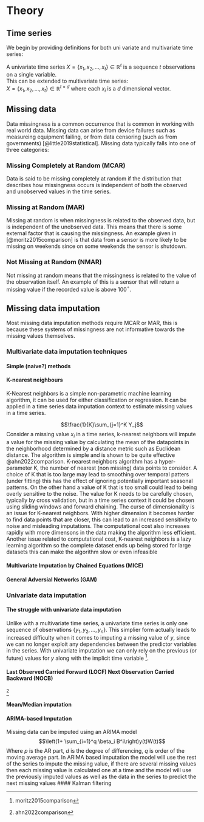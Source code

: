 # Theory

## Time series

\textbf{Missing at random. This basically means that the missingness in the data is not imformative}

We begin by providing definitions for both uni variate and multivariate time series:

A univariate time series $X = \{x_1, x_2, ..., x_t\} \in \mathbb{R}^t$ is a sequence $t$ observations on a single variable.\
This can be extended to multivariate time series:\
$X = \{x_1, x_2, ..., x_t\}\in \mathbb{R}^{t\times d}$ where each $x_i$ is a $d$ dimensional vector.

## Missing data

\todo[inline]{remove the subsubsection numbers later}

Data missingness is a common occurrence that is common in working with real world data. Missing data can arise from device failures such as measureing equipment failing, or from data censoring (such as from governments) [@little2019statistical]. Missing data typically falls into one of three categories:

### Missing Completely at Random (MCAR)

Data is said to be missing completely at random if the distribution that describes how missingness occurs is independent of both the observed and unobserved values in the time series.

### Missing at Random (MAR)

Missing at random is when missingness is related to the observed data, but is independent of the unobserved data. This means that there is some external factor that is causing the missingness. An example given in [@moritz2015comparison] is that data from a sensor is more likely to be missing on weekends since on some weekends the sensor is shutdown.

### Not Missing at Random (NMAR)

Not missing at random means that the missingness is related to the value of the observation itself. An example of this is a sensor that will return a missing value if the recorded value is above 100$^\circ$.  

\todo{Come back and include probability notation}

## Missing data imputation  
Most missing data imputation methods require MCAR or MAR, this is because these systems of missingness are not informative towards the missing values themselves. \todo[inline]{Can extend this writeup later.}

\todo{Idea is to start with the most basic techniques, then more the more advanced ones}
### Multivariate data imputation techniques

#### Simple (naive?) methods 
\begin{itemize}
\item Mean/Median
\item Forward/backward fill
\item Linear interpolation
\end{itemize}

#### K-nearest neighbours

K-Nearest neighbors is a simple non-parametric machine learning algorithm, it can be used for either classification or regression. It can be applied in a time series data imputation context to estimate missing values in a time series.

$$\frac{1}{K}\sum_{j=1}^K Y_j$$
Consider a missing value $x_i$ in a time series, k-nearest neighbors will impute a value for the missing value by calculating the mean of the datapoints in the neighborhood determined by a distance metric such as Euclidean distance. The algorithm is simple and is shown to be quite effective @ahn2022comparison. K-nearest neighbors algorithm has a hyper-parameter K, the number of nearest (non missing) data points to consider. A choice of K that is too large may lead to smoothing over temporal patters (under fitting) this has the effect of ignoring potentially important seasonal patterns. On the other hand a value of K that is too small could lead to being overly sensitive to the noise. The value for K needs to be carefully chosen, typically by cross validation, but in a time series context it could be chosen using sliding windows and forward chaining.
The curse of dimensionality is an issue for K-nearest neighbors. With higher dimension it becomes harder to find data points that are closer, this can lead to an increased sensitivity to noise and misleading imputations. The computational cost also increases rapidly with more dimensons in the data making the algorithm less efficient.
Another issue related to computational cost, K-nearest neighbors is a lazy learning algorithm so the complete dataset ends up being stored for large datasets this can make the algorithm slow or even infeasible


\todo{Come back to this section later}
 


#### Multivariate Imputation by Chained Equations (MICE)

#### General Adversial Networks (GAM)

### Univariate data imputation

#### The struggle with univariate data imputation
Unlike with a multivariate time series, a univariate time series is only one sequence of observations $\{y_1, y_2, ..., y_n\}$. This simplier form actually leads to increased difficulty when it comes to imputing a missing value of $y$, since we can no longer exploit any dependencies between the predictor variables in the series. With univariate imputation we can only rely on the previous (or future) values for $y$ along with the implicit time variable ^[moritz2015comparison].

#### Last Observed Carried Forward (LOCF) Next Observation Carried Backward (NOCB)
^[ahn2022comparison]

#### Mean/Median imputation

#### ARIMA-based Imputation
Missing data can be imputed using an ARIMA model
$$\left(1+ \sum_{i=1}^q \beta_i B^i\right)y(t)W(t)$$
Where $p$ is the AR part, $d$ is the degree of differencing, $q$ is order of the moving average part.
In ARIMA based imputation the model will use the rest of the series to impute the missing value, if there are several missing values then each missing value is calculated one at a time and the model will use the previously imputed values as well as the data in the series to predict the next missing values
#### Kalman filtering


